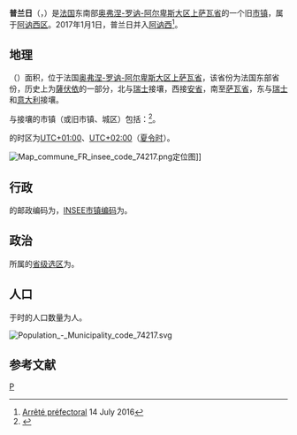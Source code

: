 {{noteTA|G1=法国地名}}
{{Infobox French former commune
|arrondissement     = [[阿讷西区|阿讷西区]]
}}
'''普兰日'''（{{lang-fr|Pringy}}，{{IPA-fr|pʁɛ̃ʒi|-|LL-Q150 (fra)-Xenophôn-Pringy.wav}}）是[[法国|法国]]东南部[[奥弗涅-罗讷-阿尔卑斯大区|奥弗涅-罗讷-阿尔卑斯大区]][[上萨瓦省|上萨瓦省]]的一个旧[[市镇_(法国)|市镇]]，属于[[阿讷西区|阿讷西区]]。2017年1月1日，普兰日并入[[阿讷西|阿讷西]]<ref>[https://www.legifrance.gouv.fr/eli/arrete/2016/7/14/INTB1622452A/jo/texte Arrêté préfectoral] {{Wayback|url=https://www.legifrance.gouv.fr/eli/arrete/2016/7/14/INTB1622452A/jo/texte |date=20180112160658 }} 14 July 2016</ref>。

== 地理 ==
{{PAGENAMEBASE}}（{{wikidata|property|linked|P625}}）面积{{wikidata|properties|P2046}}，位于法国[[奥弗涅-罗讷-阿尔卑斯大区|奥弗涅-罗讷-阿尔卑斯大区]][[上萨瓦省|上萨瓦省]]，该省份为法国东部省份，历史上为[[薩伏依|薩伏依]]的一部分，北与[[瑞士|瑞士]]接壤，西接[[安省_(法國)|安省]]，南至[[萨瓦省|萨瓦省]]，东与[[瑞士|瑞士]]和[[意大利|意大利]]接壤。

与{{PAGENAMEBASE}}接壤的市镇（或旧市镇、城区）包括：{{Wikidata|properties|linked|P47}}<ref name="geo">{{Cite web|url=https://www.geoportail.gouv.fr/carte|title=Carte|accessdate=2020-03-22|author=Géoportail|language=fr|publisher=Géoportail|archive-date=2017-01-29|archive-url=https://web.archive.org/web/20170129154129/https://www.geoportail.gouv.fr/carte/|dead-url=no}}</ref>。

{{PAGENAMEBASE}}的时区为[[UTC+01:00|UTC+01:00]]、[[UTC+02:00|UTC+02:00]]（[[夏时制|夏令时]]）。

[[File:Map_commune_FR_insee_code_74217.png|thumb]]定位图]]{{Clear|left}}
== 行政 ==
{{PAGENAMEBASE}}的邮政编码为{{wikidata|properties|P281}}，[[法国国家统计与经济研究所|INSEE市镇编码]]为{{wikidata|properties|P374}}。

== 政治 ==
{{PAGENAMEBASE}}所属的[[縣_(法國)|省级选区]]为{{WikidataLink|{{wikidata|properties|raw|best||P7938}}}}。

== 人口 ==
{{PAGENAMEBASE}}于{{wikidata|qualifier|P1082|P585}}时的人口数量为{{wikidata|property|raw|P1082}}人。

[[File:Population_-_Municipality_code_74217.svg|thumb]]{{Clear|left}}
==参考文献==
{{Reflist}}

[[Category:上萨瓦省旧市镇|P]]